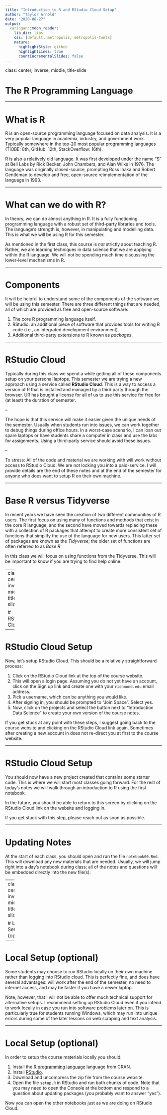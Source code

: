 ```yaml
---
title: "Introduction to R and RStudio Cloud Setup"
author: "Taylor Arnold"
date: "2020-08-27"
output:
  xaringan::moon_reader:
    lib_dir: libs
    css: [default, metropolis, metropolis-fonts]
    nature:
      highlightStyle: github
      highlightLines: true
      countIncrementalSlides: false
---
```


class: center, inverse, middle, title-slide

# The R Programming Language

---

# What is R

R is an open-source programming language focused on data analysis. It is
a very popular language in academia, industry, and government work. Typically
somewhere in the top-20 most popular programming languages (TIOBE: 8th, GitHub: 12th,
StackOverflow: 16th).

R is also a relatively old language. It was first developed under the name "S" at Bell Labs
by Rick Becker, John Chambers, and Alan Wilks in 1976. The language was originally
closed-source, prompting Ross Ihaka and Robert Gentleman to develop and free, open-source
reimplementation of the language in 1993.

---

# What can we do with R?

In theory, we can do almost anything in R. It is a fully functioning programming
language with a robust set of third-party libraries and tools. The language's strength
is, however, in manipulating and modelling data. This is what we will be using R for
this semester.

As mentioned in the first class, this course is *not* strictly about teaching R. Rather,
we are learning techniques in data science that we are applying within the R language.
We will not be spending much time discussing the lower-level mechanisms in R.

---

# Components

It will be helpful to understand some of the components of the software we will be using
this semester. There are three different things that are needed, all of which are
provided as free and open-source software:

1. The core R programming language itself.
2. RStudio: an additional piece of software that provides tools for writing R
code (i.e., an integrated development environment).
3. Additional third-party extensions to R known as *packages*.

---

# RStudio Cloud

Typically during this class we spend a while getting all of these components setup on
your personal laptops. This semester we are trying a new approach using a service called
**RStudio Cloud**. This is a way to access a version of R that is installed and managed
by a third party through the browser. UR has bought a license for all of us to use this
service for free for (at least) the duration of semester.

--

The hope is that this service will make it easier given the unique needs of the semester.
Usually when students run into issues, we can work together to debug things during office
hours. In a worst-case scenario, I can loan out spare laptops or have students share a
computer in class and use the labs for assignments. Using a third-party service should
avoid these issues.

--

To stress: All of the code and material we are working with will work without access to
RStudio Cloud. We are not locking you into a paid-service. I will provide details are the
end of these notes and at the end of the semester for anyone who does want to setup R on
their own machine.

---

# Base R versus Tidyverse

In recent years we have seen the creation of two different communities of R users.
The first focus on using many of functions and methods that exist in the core R language,
and the second have moved towards replacing these with a collection of R packages that
attempt to create more consistent set of functions that simplify the use of the language
for new users. This latter set of packages are known as the *Tidyverse*; the older set of
functions are often referred to as *Base R*.

In this class we will focus on using functions from the Tidyverse. This will be important
to know if you are trying to find help online.

---
class: center, inverse, middle, title-slide

# RStudio Cloud

---

# RStudio Cloud Setup

Now, let's setup RStudio Cloud. This should be a relatively straightforward process:

1. Click on the RStudio Cloud link at the top of the course website.
2. This will open a login page. Assuming you do not yet have an account, click on the
Sign up link and create one with your `richmond.edu` email address.
3. Pick a username, which can be anything you would like.
4. After signing in, you should be prompted to "Join Space". Select yes.
5. Now, click on the projects and select the button next to "Introduction Data
Science" to create your own version of the course notes.

If you get stuck at any point with these steps, I suggest going back to the course website
and clicking on the RStudio Cloud link again. Sometimes after creating a new account in
does not re-direct you at first to the course website.

---

# RStudio Cloud Setup

You should now have a new project created that contains some starter code. This is where
we will start most classes going forward. For the rest of today's notes we will walk
through an introduction to R using the first notebook.

In the future, you should be able to return to this screen by clicking on the RStudio
Cloud link on the website and logging in.

If you get stuck with this step, please reach out as soon as possible.

---

# Updating Notes

At the start of each class, you should open and run the file `notebook00.Rmd`. This will
download any new materials that are needed. Usually, we will jump right into a day's
notebook during class; all of the notes and questions will be embedded directly into
the new file(s).

---
class: center, inverse, middle, title-slide

# Local Setup (optional)

---

# Local Setup (optional)

Some students may choose to run RStudio locally on their own machine rather than logging
into RStudio cloud. This is perfectly fine, and does have several advantages: will work
after the end of the semester, no need to internet access, and may be faster if you have
a newer laptop.

Note, however, that I will not be able to offer much technical support for alternative
setups. I recommend setting up RStudio Cloud even if you intend to work locally in case
you run into software problems later on. This is particularly true for students running
Windows, which may run into unique errors during some of the later lessons on web scraping
and text analysis.

---

# Local Setup (optional)

In order to setup the course materials locally you should:

1. Install the [R programming language](https://cran.r-project.org/) language from CRAN.
2. Install [RStudio](https://rstudio.com/products/rstudio/download/#download).
3. Download and uncompress the zip file from the course website.
4. Open the file `setup.R` in RStudio and run both chunks of code. Note that you may
need to open the Console at the bottom and respond to a question about updating packages
(you probably want to answer "yes").

Now you can open the other notebooks just as we are doing on RStudio Cloud.
